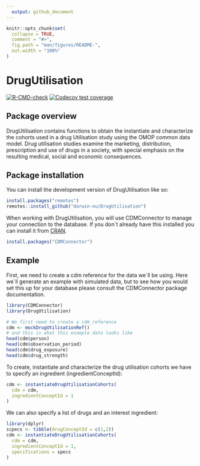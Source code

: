 ```yaml
---
  output: github_document
---
```


<!-- README.md is generated from README.Rmd. Please edit that file -->

```r
knitr::opts_chunk$set(
  collapse = TRUE,
  comment = "#>",
  fig.path = "man/figures/README-",
  out.width = "100%"
)
```

# DrugUtilisation

<!-- badges: start -->
[![R-CMD-check](https://github.com/darwin-eu/DrugUtilisation/actions/workflows/R-CMD-check.yaml/badge.svg)](https://github.com/darwin-eu/DrugUtilisation/actions/workflows/R-CMD-check.yaml)
[![Codecov test coverage](https://codecov.io/gh/darwin-eu/DrugUtilisation/branch/main/graph/badge.svg)](https://app.codecov.io/gh/darwin-eu/DrugUtilisation?branch=main)
<!-- badges: end -->

## Package overview

DrugUtilisation contains functions to obtain the instantiate and characterize the cohorts used in a drug Utilisation study using the OMOP common data model. Drug utilisation studies examine the marketing, distribution, prescription and use of drugs in a society, with special emphasis on the resulting medical, social and economic consequences.

## Package installation

You can install the development version of DrugUtilisation like so:

```r
install.packages("remotes")
remotes::install_github("darwin-eu/DrugUtilisation")
```

When working with DrugUtilisation, you will use CDMConnector to manage your connection to the database. If you don´t already have this installed you can install it from [CRAN](https://CRAN.R-project.org/package=CDMConnector).
```r
install.packages("CDMConnector")
```

## Example
First, we need to create a cdm reference for the data we´ll be using. Here we´ll generate an example with simulated data, but to see how you would set this up for your database please consult the CDMConnector package documentation.

```r
library(CDMConnector)
library(DrugUtilisation)

# We first need to create a cdm_reference
cdm <- mockDrugUtilisationRef()
# and this is what this example data looks like
head(cdm$person)
head(cdm$observation_period)
head(cdm$drug_exposure)
head(cdm$drug_strength)
```

To create, instantiate and characterize the drug utilisation cohorts we have to specify an ingredient (ingredientConceptId):

```r
cdm <- instantiateDrugUtilisationCohorts(
  cdm = cdm,
  ingredientConceptId = 1
)
```

We can also specify a list of drugs and an interest ingredient:
```r
library(dplyr)
scpecs <- tibble(drugConceptId = c(1,2))
cdm <- instantiateDrugUtilisationCohorts(
  cdm = cdm,
  ingredientConceptId = 1,
  specifications = specs
)
```
